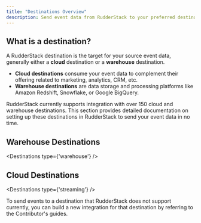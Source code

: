 ```yaml
---
title: "Destinations Overview"
description: Send event data from RudderStack to your preferred destination platforms.
---
```


## What is a destination?

A RudderStack destination is the target for your source event data, generally either a **cloud** destination or a **warehouse** destination. 

* **Cloud destinations** consume your event data to complement their offering related to marketing, analytics, CRM, etc.
* **Warehouse destinations** are data storage and processing platforms like Amazon Redshift, Snowflake, or Google BigQuery.

RudderStack currently supports integration with over 150 cloud and warehouse destinations. This section provides detailed documentation on setting up these destinations in RudderStack to send your event data in no time.

## Warehouse Destinations

<Destinations
  type={'warehouse'}
/>

## Cloud Destinations

<Destinations
  type={'streaming'}
/>

<div class="infoBlock">
To send events to a destination that RudderStack does not support currently, you can build a new integration for that destination by referring to the <Link to="/resources/community/#contribute">Contributor's guides</Link>.
</div>
